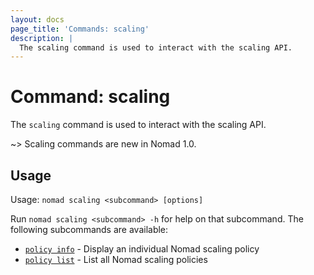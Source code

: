 ```yaml
---
layout: docs
page_title: 'Commands: scaling'
description: |
  The scaling command is used to interact with the scaling API.
---
```


# Command: scaling

The `scaling` command is used to interact with the scaling API.

~> Scaling commands are new in Nomad 1.0.

## Usage

Usage: `nomad scaling <subcommand> [options]`

Run `nomad scaling <subcommand> -h` for help on that subcommand. The following
subcommands are available:

- [`policy info`][scalingpolicyinfo] - Display an individual Nomad scaling policy
- [`policy list`][scalingpolicylist] - List all Nomad scaling policies

[scalingpolicyinfo]: /nomad/docs/commands/scaling/policy-info
[scalingpolicylist]: /nomad/docs/commands/scaling/policy-list
